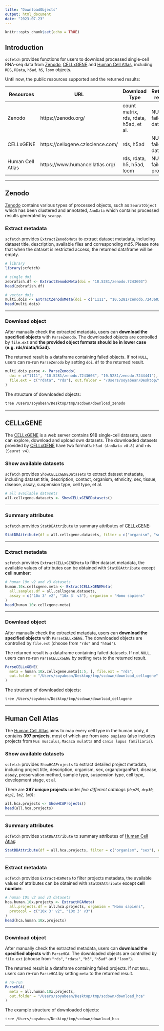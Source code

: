 ```yaml
---
title: "DownloadObjects"
output: html_document
date: "2023-07-23"
---
```


```r
knitr::opts_chunk$set(echo = TRUE)
```

## Introduction

`scfetch` provides functions for users to download processed single-cell RNA-seq data from [Zenodo](https://zenodo.org/), [CELLxGENE](https://cellxgene.cziscience.com/) and [Human Cell Atlas](https://www.humancellatlas.org/), including `RDS`, `RData`, `h5ad`, `h5`, `loom` objects. 

Until now, the public resources supported and the returned results:

<table>
<thead>
  <tr>
    <th>Resources</th>
    <th>URL</th>
    <th>Download Type</th>
    <th>Returned results</th>
  </tr>
</thead>
<tbody>
  <tr>
    <td>Zenodo</td>
    <td>https://zenodo.org/</td>
    <td>count matrix, rds, rdata, h5ad, et al.</td>
    <td>NULL or failed datasets</td>
  </tr>
  <tr>
    <td>CELLxGENE</td>
    <td>https://cellxgene.cziscience.com/</td>
    <td>rds, h5ad</td>
    <td>NULL or failed datasets</td>
  </tr>
  <tr>
    <td>Human Cell Atlas</td>
    <td>https://www.humancellatlas.org/</td>
    <td>rds, rdata, h5, h5ad, loom</td>
    <td>NULL or failed projects</td>
  </tr>
</tbody>
</table>

<hr />

## Zenodo

[Zenodo](https://zenodo.org/) contains various types of processed objects, such as `SeuratObject` which has been clustered and annotated, `AnnData` which contains processed results generated by `scanpy`.

### Extract metadata

`scfetch` provides `ExtractZenodoMeta` to extract dataset metadata, including dataset title, description, available files and corresponding md5. Please note that when the dataset is restricted access, the returned dataframe will be empty.

```r
# library
library(scfetch)

# single doi
zebrafish.df <- ExtractZenodoMeta(doi = "10.5281/zenodo.7243603")
head(zebrafish.df)

# vector dois
multi.dois <- ExtractZenodoMeta(doi = c("1111", "10.5281/zenodo.7243603", "10.5281/zenodo.7244441"))
head(multi.dois)
```

<hr />

### Download object

After manually check the extracted metadata, users can **download the specified objects** with `ParseZenodo`. The downloaded objects are controlled by `file.ext` and **the provided object formats should be in lower case (e.g. rds/rdata/h5ad).**

The returned result is a dataframe containing failed objects. If not `NULL`, users can re-run `ParseZenodo` by setting `doi.df` to the returned result.

```r
multi.dois.parse <- ParseZenodo(
  doi = c("1111", "10.5281/zenodo.7243603", "10.5281/zenodo.7244441"),
  file.ext = c("rdata", "rds"), out.folder = "/Users/soyabean/Desktop/tmp/scdown/download_zenodo"
)
```

The structure of downloaded objects:
```bash
tree /Users/soyabean/Desktop/tmp/scdown/download_zenodo
```

<hr />

## CELLxGENE

The [CELLxGENE](https://cellxgene.cziscience.com/) is a web server contains **910** single-cell datasets, users can explore, download and upload own datasets. The downloaded datasets provided by [CELLxGENE](https://cellxgene.cziscience.com/) have two formats: `h5ad (AnnData v0.8)` and `rds (Seurat v4)`.

### Show available datasets

`scfetch` provides `ShowCELLxGENEDatasets` to extract dataset metadata, including dataset title, description, contact, organism, ethnicity, sex, tissue, disease, assay, suspension type, cell type, et al.

```r
# all available datasets
all.cellxgene.datasets <- ShowCELLxGENEDatasets()
```

<hr />

### Summary attributes

`scfetch` provides `StatDBAttribute` to summary attributes of [CELLxGENE](https://cellxgene.cziscience.com/):

```r
StatDBAttribute(df = all.cellxgene.datasets, filter = c("organism", "sex"), database = "CELLxGENE")
```

<hr />

### Extract metadata

`scfetch` provides `ExtractCELLxGENEMeta` to filter dataset metadata, the available values of attributes can be obtained with `StatDBAttribute` except **cell number**:

```r
# human 10x v2 and v3 datasets
human.10x.cellxgene.meta <- ExtractCELLxGENEMeta(
  all.samples.df = all.cellxgene.datasets,
  assay = c("10x 3' v2", "10x 3' v3"), organism = "Homo sapiens"
)
head(human.10x.cellxgene.meta)
```

<hr />

### Download object

After manually check the extracted metadata, users can **download the specified objects** with `ParseCELLxGENE`. The downloaded objects are controlled by `file.ext` (choose from `"rds"` and `"h5ad"`).

The returned result is a dataframe containing failed datasets. If not `NULL`, users can re-run `ParseCELLxGENE` by setting `meta` to the returned result.

```r
ParseCELLxGENE(
  meta = human.10x.cellxgene.meta[1:5, ], file.ext = "rds",
  out.folder = "/Users/soyabean/Desktop/tmp/scdown/download_cellxgene"
)
```

The structure of downloaded objects:
```bash
tree /Users/soyabean/Desktop/tmp/scdown/download_cellxgene
```

<hr />

## Human Cell Atlas

The [Human Cell Atlas](https://www.humancellatlas.org/) aims to map every cell type in the human body, it contains **397 projects**, most of which are from `Homo sapiens` (also includes projects from `Mus musculus`, `Macaca mulatta` and `canis lupus familiaris`).

### Show available datasets

`scfetch` provides `ShowHCAProjects` to extract detailed project metadata, including project title, description, organism, sex, organ/organPart, disease, assay, preservation method, sample type, suspension type, cell type, development stage, et al.

There are **397 unique projects** under *five different catalogs (`dcp29`, `dcp30`, `dcp1`, `lm2`, `lm3`)*:

```r
all.hca.projects <- ShowHCAProjects()
head(all.hca.projects)
```

<hr />

### Summary attributes

`scfetch` provides `StatDBAttribute` to summary attributes of [Human Cell Atlas](https://www.humancellatlas.org/):

```r
StatDBAttribute(df = all.hca.projects, filter = c("organism", "sex"), database = "HCA")
```

<hr />

### Extract metadata

`scfetch` provides `ExtractHCAMeta` to filter projects metadata, the available values of attributes can be obtained with `StatDBAttribute` except **cell number**:

```r
# human 10x v2 and v3 datasets
hca.human.10x.projects <- ExtractHCAMeta(
  all.projects.df = all.hca.projects, organism = "Homo sapiens",
  protocol = c("10x 3' v2", "10x 3' v3")
)
head(hca.human.10x.projects)
```

<hr />

### Download object

After manually check the extracted metadata, users can **download the specified objects** with `ParseHCA`. The downloaded objects are controlled by `file.ext` (choose from `"rds"`, `"rdata"`, `"h5"`, `"h5ad"` and `"loom"`).

The returned result is a dataframe containing failed projects. If not `NULL`, users can re-run `ParseHCA` by setting `meta` to the returned result.

```r
# no-run
ParseHCA(
  meta = all.human.10x.projects,
  out.folder = "/Users/soyabean/Desktop/tmp/scdown/download_hca"
)
```

The example structure of downloaded objects:
```bash
tree /Users/soyabean/Desktop/tmp/scdown/download_hca
```

<hr />






